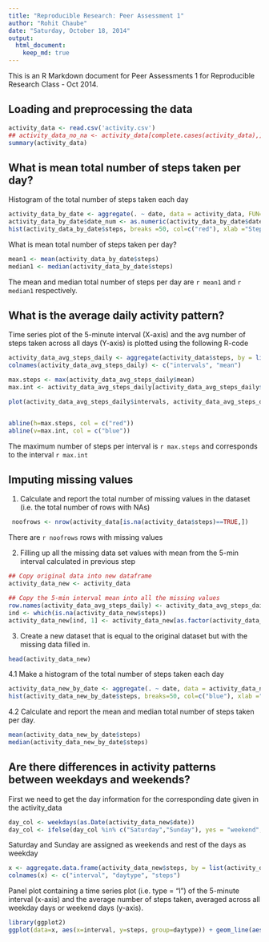 ```yaml
---
title: "Reproducible Research: Peer Assessment 1"
author: "Rohit Chaube"
date: "Saturday, October 18, 2014"
output: 
  html_document:
    keep_md: true
---
```


This is an R Markdown document for Peer Assessments 1 for Reproducible Research Class - Oct 2014.


## Loading and preprocessing the data


```r
activity_data <- read.csv('activity.csv')
## activity_data_no_na <- activity_data[complete.cases(activity_data),]
summary(activity_data)
```


## What is mean total number of steps taken per day?

Histogram of the total number of steps taken each day
```r
activity_data_by_date <- aggregate(. ~ date, data = activity_data, FUN=sum)
activity_data_by_date$date_num <- as.numeric(activity_data_by_date$date)
hist(activity_data_by_date$steps, breaks =50, col=c("red"), xlab ="Steps", ylab = "Frequency", main="Histogram for Total number of steps taken per day")
```

What is mean total number of steps taken per day?
```r
mean1 <- mean(activity_data_by_date$steps)
median1 <- median(activity_data_by_date$steps)
```

The mean and median total number of steps per day are `r mean1` and `r median1` respectively.



## What is the average daily activity pattern?

Time series plot of the 5-minute interval (X-axis) and the avg number of steps taken across all days (Y-axis) is plotted using the following R-code 

```r
activity_data_avg_steps_daily <- aggregate(activity_data$steps, by = list(activity_data$interval), FUN=mean, na.rm = T)
colnames(activity_data_avg_steps_daily) <- c("intervals", "mean")

max.steps <- max(activity_data_avg_steps_daily$mean)
max.int <- activity_data_avg_steps_daily[activity_data_avg_steps_daily$mean==max(max.steps),1]

plot(activity_data_avg_steps_daily$intervals, activity_data_avg_steps_daily$mean, xlab = "Time interval of 5 min", ylab = "Avg number of steps 5 min interval", type = "l", main = "Avg daily activity pattern")


abline(h=max.steps, col = c("red"))
abline(v=max.int, col = c("blue"))
```

The maximum number of steps per interval is `r max.steps` and corresponds to the interval `r max.int` 



## Imputing missing values

1. Calculate and report the total number of missing values in the dataset (i.e. the total number of rows with NAs)

```r
 noofrows <- nrow(activity_data[is.na(activity_data$steps)==TRUE,])
```

There are `r noofrows` rows with missing values

2. Filling up all the missing data set values with mean from the 5-min interval calculated in previous step

```r
## Copy original data into new dataframe
activity_data_new <- activity_data

## Copy the 5-min interval mean into all the missing values 
row.names(activity_data_avg_steps_daily) <- activity_data_avg_steps_daily$intervals
ind <- which(is.na(activity_data_new$steps))
activity_data_new[ind, 1] <- activity_data_new[as.factor(activity_data_new[ind,3]),2]

```

3. Create a new dataset that is equal to the original dataset but with the missing data filled in.
```r
head(activity_data_new)
```

4.1 Make a histogram of the total number of steps taken each day

```r
activity_data_new_by_date <- aggregate(. ~ date, data = activity_data_new, FUN=sum)
hist(activity_data_new_by_date$steps, breaks=50, col=c("blue"), xlab ="Steps", ylab = "Frequency", main="Histogram for Total number of steps taken per day (new data)")
```


4.2 Calculate and report the mean and median total number of steps taken per day.
```r
mean(activity_data_new_by_date$steps)
median(activity_data_new_by_date$steps)
```

## Are there differences in activity patterns between weekdays and weekends?

First we need to get the day information for the corresponding date given in the activity_data

```r
day_col <- weekdays(as.Date(activity_data_new$date))
day_col <- ifelse(day_col %in% c("Saturday","Sunday"), yes = "weekend", "weekday")
```

Saturday and Sunday are assigned as weekends and rest of the days as weekday
 
```r
x <- aggregate.data.frame(activity_data_new$steps, by = list(activity_data_new$interval, day_col), FUN = mean, na.rm = T)
colnames(x) <- c("interval", "daytype", "steps")
```

Panel plot containing a time series plot (i.e. type = "l") of the 5-minute interval (x-axis) and the average number of steps taken, averaged across all weekday days or weekend days (y-axis).

```r
library(ggplot2)
ggplot(data=x, aes(x=interval, y=steps, group=daytype)) + geom_line(aes(color=daytype)) + facet_wrap(~ daytype, nrow=2)
```

